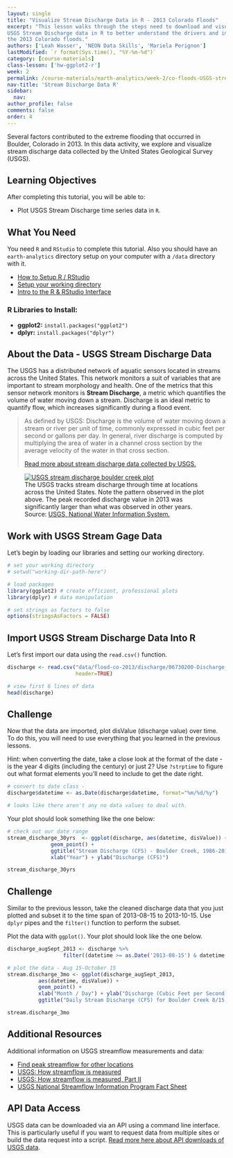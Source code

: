 ```yaml
---
layout: single
title: "Visualize Stream Discharge Data in R - 2013 Colorado Floods"
excerpt: "This lesson walks through the steps need to download and visualize
USGS Stream Discharge data in R to better understand the drivers and impacts of
the 2013 Colorado floods."
authors: ['Leah Wasser', 'NEON Data Skills', 'Mariela Perignon']
lastModified: `r format(Sys.time(), "%Y-%m-%d")`
category: [course-materials]
class-lesson: ['hw-ggplot2-r']
week: 2
permalink: /course-materials/earth-analytics/week-2/co-floods-USGS-stream-discharge-r/
nav-title: 'Stream Discharge Data R'
sidebar:
  nav:
author_profile: false
comments: false
order: 4
---
```


Several factors contributed to the extreme flooding that occurred in Boulder,
Colorado in 2013. In this data activity, we explore and visualize stream discharge
data collected by the United States Geological Survey (USGS).

<div class='notice--success' markdown="1">

## <i class="fa fa-graduation-cap" aria-hidden="true"></i> Learning Objectives

After completing this tutorial, you will be able to:

* Plot USGS Stream Discharge time series data in `R`.

## <i class="fa fa-check-square-o fa-2" aria-hidden="true"></i> What You Need

You need `R` and `RStudio` to complete this tutorial. Also you should have
an `earth-analytics` directory setup on your computer with a `/data`
directory with it.

* [How to Setup R / RStudio](/course-materials/earth-analytics/week-1/setup-r-rstudio/)
* [Setup your working directory](/course-materials/earth-analytics/week-1/setup-working-directory/)
* [Intro to the R & RStudio Interface](/course-materials/earth-analytics/week-1/intro-to-r-and-rstudio)

### R Libraries to Install:

* **ggplot2:** `install.packages("ggplot2")`
* **dplyr:** `install.packages("dplyr")`

</div>

## About the Data - USGS Stream Discharge Data

The USGS has a distributed network of aquatic sensors located in streams across
the United States. This network monitors a suit of variables that are important
to stream morphology and health. One of the metrics that this sensor network
monitors is **Stream Discharge**, a metric which quantifies the volume of water
moving down a stream. Discharge is an ideal metric to quantify flow, which
increases significantly during a flood event.

> As defined by USGS: Discharge is the volume of water moving down a stream or
> river per unit of time, commonly expressed in cubic feet per second or gallons
> per day. In general, river discharge is computed by multiplying the area of
> water in a channel cross section by the average velocity of the water in that
> cross section.
>
> <a href="http://water.usgs.gov/edu/streamflow2.html" target="_blank">
Read more about stream discharge data collected by USGS.</a>

<figure>
<a href="http://neondataskills.org/images/disturb-events-co13/USGS-Peak-discharge.gif">
<img src="http://neondataskills.org/images/disturb-events-co13/USGS-Peak-discharge.gif" alt="USGS stream discharge boulder creek plot"></a>
<figcaption>
The USGS tracks stream discharge through time at locations across the United
States. Note the pattern observed in the plot above. The peak recorded discharge
value in 2013 was significantly larger than what was observed in other years.
Source: <a href="http://nwis.waterdata.usgs.gov/usa/nwis/peak/?site_no=06730200" target="_blank"> USGS, National Water Information System. </a>
</figcaption>
</figure>


## Work with USGS Stream Gage Data

Let's begin by loading our libraries and setting our working directory.

```r
# set your working directory
# setwd("working-dir-path-here")

# load packages
library(ggplot2) # create efficient, professional plots
library(dplyr) # data manipulation

# set strings as factors to false
options(stringsAsFactors = FALSE)
```

##  Import USGS Stream Discharge Data Into R

Let's first import our data using the `read.csv()` function.


```r

discharge <- read.csv("data/flood-co-2013/discharge/06730200-Discharge_Daily_1986-2013.csv",
                      header=TRUE)

# view first 6 lines of data
head(discharge)

```


<div class="notice--warning" markdown="1">

## <i class="fa fa-pencil-square-o" aria-hidden="true"></i> Challenge

Now that the data are imported, plot disValue (discharge value) over time.
To do this, you will need to use
everything that you learned in the previous lessons.

Hint: when converting the date, take a close look at the format of the date -
is the year 4 digits (including the century) or just 2? Use `?strptime` to figure
out what format elements you'll need to include to get the date right.

</div>


```r

# convert to date class -
discharge$datetime <- as.Date(discharge$datetime, format="%m/%d/%y")

# looks like there aren't any no data values to deal with.
```


Your plot should look something like the one below:

```r
# check out our date range
stream_discharge_30yrs  <- ggplot(discharge, aes(datetime, disValue)) +
              geom_point() +
              ggtitle("Stream Discharge (CFS) - Boulder Creek, 1986-2016") +
              xlab("Year") + ylab("Discharge (CFS)")

stream_discharge_30yrs

```

<div class="notice--warning" markdown="1">

## <i class="fa fa-pencil-square-o" aria-hidden="true"></i> Challenge

Similar to the previous lesson, take the cleaned discharge data that you just
plotted and subset it to the time span
of 2013-08-15 to 2013-10-15. Use `dplyr` pipes and the `filter()` function
to perform the subset.

Plot the data with `ggplot()`. Your plot should look like the one below.
</div>


```r

discharge_augSept_2013 <- discharge %>%
                  filter((datetime >= as.Date('2013-08-15') & datetime <= as.Date('2013-10-15')))

```

```r

# plot the data - Aug 15-October 15
stream.discharge_3mo <- ggplot(discharge_augSept_2013,
          aes(datetime, disValue)) +
          geom_point() +
          xlab("Month / Day") + ylab("Discharge (Cubic Feet per Second)") +
          ggtitle("Daily Stream Discharge (CFS) for Boulder Creek 8/15 - 10/15 2013")

stream.discharge_3mo
```
<div class="notice--info" markdown="1">

## Additional Resources

Additional information on USGS streamflow measurements and data:

* <a href="http://nwis.waterdata.usgs.gov/usa/nwis/peak/" target="_blank">Find peak streamflow for other locations</a>
* <a href="http://water.usgs.gov/edu/measureflow.html" target="_blank">USGS: How streamflow is measured</a>
* <a href="http://water.usgs.gov/edu/streamflow2.html" target="_blank">USGS: How streamflow is measured, Part II</a>
* <a href="http://pubs.usgs.gov/fs/2005/3131/FS2005-3131.pdf" target="_blank"> USGS National Streamflow Information Program Fact Sheet </a>

## API Data Access

USGS data can be downloaded via an API using a command line interface. This is
particularly useful if you want to request data from multiple sites or build the
data request into a script.
<a href="http://help.waterdata.usgs.gov/faq/automated-retrievals#RT">
Read more here about API downloads of USGS data</a>.

</div>
